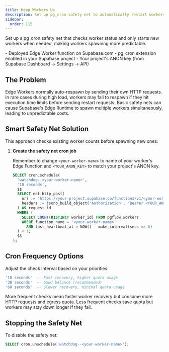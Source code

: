 ```yaml
---
title: Keep Workers Up
description: Set up pg_cron safety net to automatically restart workers and prevent uncontrolled spawning on Supabase.com
sidebar:
  order: 115
---
```



Set up a pg_cron safety net that checks worker status and only starts new workers when needed, making workers spawning more predictable.

<Aside type="caution" title="Prerequisites">
- Deployed Edge Worker function on Supabase.com
- pg_cron extension enabled in your Supabase project
- Your project's ANON key (from Supabase Dashboard → Settings → API)
</Aside>

## The Problem

Edge Workers normally auto-respawn by sending their own HTTP requests. In rare cases during high load, workers may fail to respawn if they hit execution time limits before sending restart requests. Basic safety nets can cause Supabase's Edge Runtime to spawn multiple workers simultaneously, leading to unpredictable costs.

## Smart Safety Net Solution

This approach checks existing worker counts before spawning new ones:

<Steps>

1. **Create the safety net cron job**

   Remember to change `<your-worker-name>` to name of your worker's Edge Function and `<YOUR_ANON_KEY>` to match your project's ANON key.

   ```sql
   SELECT cron.schedule(
     'watchdog--<your-worker-name>',
     '10 seconds',
     $$
     SELECT net.http_post(
       url := 'https://your-project.supabase.co/functions/v1/<your-worker-name>',
       headers := jsonb_build_object('Authorization', 'Bearer <YOUR_ANON_KEY>')
     ) AS request_id
     WHERE (
       SELECT COUNT(DISTINCT worker_id) FROM pgflow.workers
       WHERE function_name = '<your-worker-name>'
         AND last_heartbeat_at > NOW() - make_interval(secs => 6)
     ) < 1;
     $$
   );
   ```

</Steps>

## Cron Frequency Options

Adjust the check interval based on your priorities:
```sql
'10 seconds'  -- Fast recovery, higher quota usage
'30 seconds'  -- Good balance (recommended)
'60 seconds'  -- Slower recovery, minimal quota usage
```

<Aside type="tip" title="Frequency Trade-offs">
More frequent checks mean faster worker recovery but consume more HTTP requests and egress quota. Less frequent checks save quota but workers may stay down longer if they fail.
</Aside>

## Stopping the Safety Net

To disable the safety net:
```sql
SELECT cron.unschedule('watchdog--<your-worker-name>');
```
